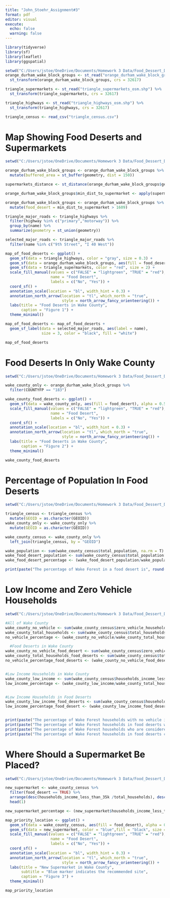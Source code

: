 ---
title: "John_Stoehr_Assignment#3"
format: pdf
editor: visual
execute: 
  echo: false
  warning: false
---

```{r, include=FALSE}
library(tidyverse)
library(sf)
library(leaflet)
library(ggspatial)
```

```{r,include=FALSE}
setwd("C:/Users/jstoe/OneDrive/Documents/Homework 3 Data/Food_Dessert_Data")
orange_durham_wake_block_groups <- st_read("orange_durham_wake_block_groups.shp") %>% 
  st_transform(orange_durham_wake_block_groups, crs = 32617)

triangle_supermarkets <- st_read("triangle_supermarkets_osm.shp") %>%
  st_transform(triangle_supermarkets, crs = 32617)

triangle_highways <- st_read("triangle_highways_osm.shp") %>% 
  st_transform(triangle_highways, crs = 32617)

triangle_census <- read_csv("triangle_census.csv")
```

# Map Showing Food Deserts and Supermarkets

```{r}
setwd("C:/Users/jstoe/OneDrive/Documents/Homework 3 Data/Food_Dessert_Data")

orange_durham_wake_block_groups <- orange_durham_wake_block_groups %>% 
  mutate(buffered_area = st_buffer(geometry, dist = 150))

supermarkets_distance <- st_distance(orange_durham_wake_block_groups$geometry, triangle_supermarkets)

orange_durham_wake_block_groups$min_dist_to_supermarket <- apply(supermarkets_distance, 1, min)

orange_durham_wake_block_groups <- orange_durham_wake_block_groups %>%
  mutate(food_desert = min_dist_to_supermarket > 1609)

triangle_major_roads <- triangle_highways %>% 
  filter(highway %in% c("primary","motorway")) %>% 
  group_by(name) %>% 
  summarize(geometry = st_union(geometry))

selected_major_roads <- triangle_major_roads %>% 
  filter(name %in% c("9th Street", "I 40 West"))

map_of_food_deserts <- ggplot() +
  geom_sf(data = triangle_highways, color = "gray", size = 0.3) +
  geom_sf(data = orange_durham_wake_block_groups, aes(fill = food_desert), alpha = 0.5) +
  geom_sf(data = triangle_supermarkets, color = "red", size = 2) +
  scale_fill_manual(values = c("FALSE" = "lightgreen", "TRUE" = "red"),
                    name = "Food Desert",
                    labels = c("No", "Yes")) +
  coord_sf() +
  annotation_scale(location = "bl", width_hint = 0.3) +
  annotation_north_arrow(location = "tl", which_north = "true",
                         style = north_arrow_fancy_orienteering()) +
  labs(title = "Food Deserts in Wake County",
       caption = "Figure 1") +
  theme_minimal()

map_of_food_deserts <- map_of_food_deserts +
  geom_sf_label(data = selected_major_roads, aes(label = name), 
                size = 3, color = "black", fill = "white")

map_of_food_deserts
```

# Food Deserts In Only Wake County

```{r}
setwd("C:/Users/jstoe/OneDrive/Documents/Homework 3 Data/Food_Dessert_Data")

wake_county_only <- orange_durham_wake_block_groups %>% 
  filter(COUNTYFP == "183")

wake_county_food_deserts <- ggplot() +
  geom_sf(data = wake_county_only, aes(fill = food_desert), alpha = 0.5) +
  scale_fill_manual(values = c("FALSE" = "lightgreen", "TRUE" = "red"),
                    name = "Food Desert",
                    labels = c("No", "Yes")) +
  coord_sf() +
  annotation_scale(location = "bl", width_hint = 0.3) +
  annotation_north_arrow(location = "tl", which_north = "true",
                         style = north_arrow_fancy_orienteering()) +
  labs(title = "Food Deserts in Wake County",
       caption = "Figure 2") +
  theme_minimal()

wake_county_food_deserts
```

# Percentage of Population In Food Deserts

```{r}
setwd("C:/Users/jstoe/OneDrive/Documents/Homework 3 Data/Food_Dessert_Data")

triangle_census <- triangle_census %>% 
  mutate(GEOID = as.character(GEOID))
wake_county_only <- wake_county_only %>% 
  mutate(GEOID = as.character(GEOID))

wake_county_census <- wake_county_only %>% 
  left_join(triangle_census, by = "GEOID")

wake_population <- sum(wake_county_census$total_population, na.rm = T)
wake_food_desert_population <- sum(wake_county_census$total_population[wake_county_census$food_desert], na.rm = T)
wake_food_desert_percentage <- (wake_food_desert_population/wake_population) *100

print(paste("The percentage of Wake Forest in a food desert is", round(wake_food_desert_percentage,2), "%"))
```

# Low Income and Zero Vehicle Households

```{r}
setwd("C:/Users/jstoe/OneDrive/Documents/Homework 3 Data/Food_Dessert_Data")

#All of Wake County
wake_county_no_vehicle <- sum(wake_county_census$zero_vehicle_households, na.rm = T)
wake_county_total_households <- sum(wake_county_census$total_households, na.rm = T)
no_vehicle_percentage <- (wake_county_no_vehicle/wake_county_total_households)*100

  #Food Deserts in Wake County
wake_county_no_vehicle_food_desert <- sum(wake_county_census$zero_vehicle_households[wake_county_census$food_desert], na.rm = T)
wake_county_total_households_food_deserts <- sum(wake_county_census$total_households[wake_county_census$food_desert], na.rm = T)
no_vehicle_percentage_food_deserts <- (wake_county_no_vehicle_food_desert/wake_county_total_households_food_deserts)*100


#Low Income Households in Wake County
wake_county_low_income <- sum(wake_county_census$households_income_less_than_35k, na.rm = T)
low_income_percentage <- (wake_county_low_income/wake_county_total_households) *100


#Low Income Households in Food Deserts
wake_county_low_income_food_deserts <- sum(wake_county_census$households_income_less_than_35k[wake_county_census$food_desert], na.rm = T)
low_income_percentage_food_desert <- (wake_county_low_income_food_deserts/wake_county_total_households_food_deserts)*100


print(paste("The percentage of Wake Forest households with no vehicle is", round(no_vehicle_percentage,2), "%"))
print(paste("The percentage of Wake Forest households in food deserts with no vehicle is", round(no_vehicle_percentage_food_deserts,2), "%"))
print(paste("The percentage of Wake Forest households who are considered low-income is", round(low_income_percentage,2), "%"))
print(paste("The percentage of Wake Forest households in food deserts considered low-income is", round(low_income_percentage_food_desert,2), "%"))

```

# Where Should a Supermarket Be Placed?

```{r}
setwd("C:/Users/jstoe/OneDrive/Documents/Homework 3 Data/Food_Dessert_Data")

new_supermarket <- wake_county_census %>%
  filter(food_desert == TRUE) %>%
  arrange(desc(households_income_less_than_35k /total_households), desc(zero_vehicle_households/total_households)) %>% 
  head(1)

new_supermarket_percentage <- (new_supermarket$households_income_less_than_35k/new_supermarket$total_households)

map_priority_location <- ggplot() +
  geom_sf(data = wake_county_census, aes(fill = food_desert), alpha = 0.5) +
  geom_sf(data = new_supermarket, color = "blue",fill = "black", size = 10000, shape = 21) +
  scale_fill_manual(values = c("FALSE" = "lightgreen", "TRUE" = "red"),
                    name = "Food Desert",
                    labels = c("No", "Yes")) +
  coord_sf() +
  annotation_scale(location = "bl", width_hint = 0.3) +
  annotation_north_arrow(location = "tl", which_north = "true",
                         style = north_arrow_fancy_orienteering()) +
  labs(title = "New Supermarket in Wake County",
       subtitle = "Blue marker indicates the recommended site",
       caption = "Figure 3") +
  theme_minimal()

map_priority_location
```
